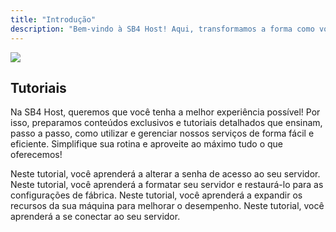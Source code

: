 ```yaml
---
title: "Introdução"
description: "Bem-vindo à SB4 Host! Aqui, transformamos a forma como você experimenta a hospedagem. Nosso foco é combinar tecnologia de ponta com um suporte verdadeiramente humano, garantindo que sua aplicação funcione com desempenho e segurança em qualquer cenário.Com monitoramento ativo e soluções proativas, antecipamos problemas antes que eles cheguem até você. Na SB4 Host, não oferecemos apenas hospedagem, entregamos tranquilidade e confiabilidade para que você foque no que realmente importa: fazer o seu negócio crescer."
---
```


<img classname="block dark:hidden" src="/Screenshot_2.png" />

## Tutoriais 

Na SB4 Host, queremos que você tenha a melhor experiência possível! Por isso, preparamos conteúdos exclusivos e tutoriais detalhados que ensinam, passo a passo, como utilizar e gerenciar nossos serviços de forma fácil e eficiente. Simplifique sua rotina e aproveite ao máximo tudo o que oferecemos!

<CardGroup cols={2}>
  <Card title="Modificar a senha" icon="key" color="blue" href="https://sb4.mintlify.app/tutoriais/editvps">
    Neste tutorial, você aprenderá a alterar a senha de acesso ao seu servidor.
  </Card>

  <Card title="Formatar seu servidor" icon="windows" color="blue" href="https://sb4.mintlify.app/tutoriais/formatar">
    Neste tutorial, você aprenderá a formatar seu servidor e restaurá-lo para as configurações de fábrica.
  </Card>

  <Card title="Upgrade" icon="circle-up" color="blue" href="https://sb4.mintlify.app/tutoriais/upgrade">
    Neste tutorial, você aprenderá a expandir os recursos da sua máquina para melhorar o desempenho.
  </Card>

  <Card title="Conexão com o servidor" icon="network-wired" color="blue" href="https://localhost/tutoriais/connect">
    Neste tutorial, você aprenderá a se conectar ao seu servidor.
  </Card>
</CardGroup>